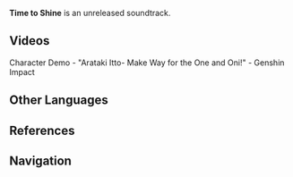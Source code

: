 {{Soundtrack Infobox
|title          =
|image          = 
|album          = 
|disc           = 
|number         = 
|featured       =
|featured2      =
|featured3      =
|featured_disc  =
|featured_disc2 =
|featured_disc3 =
|youtube_id     = 
|youtube_time   = 
|spotify_id     = 
|played_in      = Character Demo
|during         = [https://youtu.be/iXeJ94AFZDw Character Demo - "Arataki Itto: Make Way for the One and Oni!"]
|domain         =
|previous       = 
|next           = 
}}
'''Time to Shine''' is an unreleased soundtrack.
<!--
==Production Credits==
{| class="wikitable" style="text-align:left; height:0.5em"
! Position
! Staff
|-
! Production
| HOYO-MiX
|}
-->
==Videos==
<gallery hideaddbutton="true" captionalign="center">
Character Demo - "Arataki Itto- Make Way for the One and Oni!" - Genshin Impact
</gallery>
<!--
==Trivia==
-->
==Other Languages==
{{Other Languages|default_hidden = 1
|en      = Time to Shine<ref name=drumalong>Event: [[The Almighty Arataki Great and Glorious Drumalong Festival]]</ref>
|zhs     = 高光时刻<ref name=drumalong />
|zhs_rm  = Gāoguāng Shíkè
|zht     = 焦點時刻<ref name=drumalong />
|zht_rm  = Jiāodiǎn Shíkè
|ja      = 腕の見せ所<ref name=drumalong />
|ja_rm   = Ude no Mise-dokoro
|ko      = Time to Shine<ref name=drumalong />
|es      = Hora de brillar<ref name=drumalong />
|fr      = Instant d'éclat<ref name=drumalong />
|ru      = Миг славы<ref name=drumalong />
|th      = Time to Shine<ref name=drumalong />
|vi      = Thời Khắc Tỏa Sáng<ref name=drumalong />
|de      = Zeit zu glänzen<ref name=drumalong />
|id      = Time to Shine<ref name=drumalong />
|pt      = Hora de Brilhar<ref name=drumalong />
}}

==References==
{{Reflist}}

==Navigation==
{{Soundtrack Navbox}}